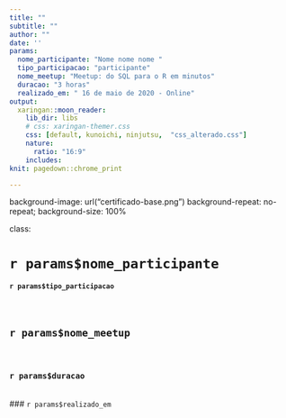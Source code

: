 ```yaml
---
title: ""
subtitle: ""  
author: ""
date: ''
params:
  nome_participante: "Nome nome nome "
  tipo_participacao: "participante"
  nome_meetup: "Meetup: do SQL para o R em minutos"
  duracao: "3 horas"
  realizado_em: " 16 de maio de 2020 - Online"
output:
  xaringan::moon_reader:
    lib_dir: libs
    # css: xaringan-themer.css
    css: [default, kunoichi, ninjutsu,  "css_alterado.css"]
    nature:
      ratio: "16:9"
    includes:
knit: pagedown::chrome_print

---
```


background-image: url("certificado-base.png")
background-repeat: no-repeat;
background-size: 100%


class: 

# `r params$nome_participante` 
####  `r params$tipo_participacao` 
<br>

## `r params$nome_meetup` 
<br>

### `r params$duracao` 
<br>
### `r params$realizado_em` 
 


